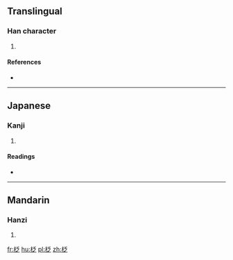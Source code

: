 ==Translingual==

===Han character===
{{Han char|rn=75|rad=木|as=05|sn=9|four=4293<sub>7</sub>|canj=木竹戈人 (DHIO)|ids=⿰[[木]][[乏]]}}

# {{defn|Han|sort=木05}}

====References====
* {{Han ref|kx=0518.140|dkj=14609|dj=0906.150|hdz=21173.070|uh=67C9|ud=26569|bh=CF5F|bd=53087}}

----

==Japanese==

===Kanji===
{{ja-kanji|grade=|rs=木05}}

# {{defn|lang=ja|sort=木05}}

====Readings====
* {{ja-readings|on=[[はん]] (han), [[ぼん]] (bon), [[へん]] (hen), [[べん]] (ben)|kun=}}

----

==Mandarin==

===Hanzi===
{{cmn-hanzi|pin=[[fán]] ([[fan2]])|wg=fan<sup>2</sup>}}

# {{defn|lang=cmn|sort=木05}}

[[fr:柉]]
[[hu:柉]]
[[pl:柉]]
[[zh:柉]]